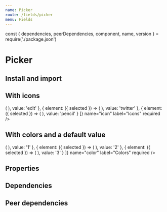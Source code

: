 ```yaml
---
name: Picker
route: /fields/picker
menu: Fields
---
```


const { dependencies, peerDependencies, component, name, version } = require('./package.json')

# Picker

<TagVersion version={version} name={name} />

## Install and import

<Usage component={component} name={name} peerDependencies={peerDependencies} />

## With icons

<Playground>
  <Form initialValues={{}}>
    <ConnectedField
      component={Picker}
      options={[
        {
          element: ({ selected }) => (
            <Shape shape="circle" height={30} backgroundColor={selected ? 'nude.200' : 'unset'}>
              <EditIcon />
            </Shape>
          ),
          value: 'edit'
        },
        {
          element: ({ selected }) => (
            <Shape shape="circle" height={30} backgroundColor={selected ? 'nude.200' : 'unset'}>
              <TwitterIcon />
            </Shape>
          ),
          value: 'twitter'
        },
        {
          element: ({ selected }) => (
            <Shape shape="circle" height={30} backgroundColor={selected ? 'nude.200' : 'unset'}>
              <PencilIcon />
            </Shape>
          ),
          value: 'pencil'
        }
      ]}
      name="icon"
      label="Icons"
      required
    />
  </Form>
</Playground>

## With colors and a default value

<Playground>
  <Form initialValues={{ color: '3' }}>
    <ConnectedField
      component={Picker}
      options={[
        {
          element: ({ selected }) => (
            <Shape shape="circle" height={30} backgroundColor={selected ? 'nude.200' : 'unset'}>
              <Shape borderRadius={2} height={15} width={15} backgroundColor="danger.200" />
            </Shape>
          ),
          value: '1'
        },
        {
          element: ({ selected }) => (
            <Shape shape="circle" height={30} backgroundColor={selected ? 'nude.200' : 'unset'}>
              <Shape borderRadius={2} height={15} width={15} backgroundColor="success.200" />
            </Shape>
          ),
          value: '2'
        },
        {
          element: ({ selected }) => (
            <Shape shape="circle" height={30} backgroundColor={selected ? 'nude.200' : 'unset'}>
              <Shape borderRadius={2} height={15} width={15} backgroundColor="warning.200" />
            </Shape>
          ),
          value: '3'
        }
      ]}
      name="color"
      label="Colors"
      required
    />
  </Form>
</Playground>

## Properties

<Props of={Picker} />

## Dependencies

<Dependencies dependencies={dependencies} />

## Peer dependencies

<Dependencies dependencies={peerDependencies} />

